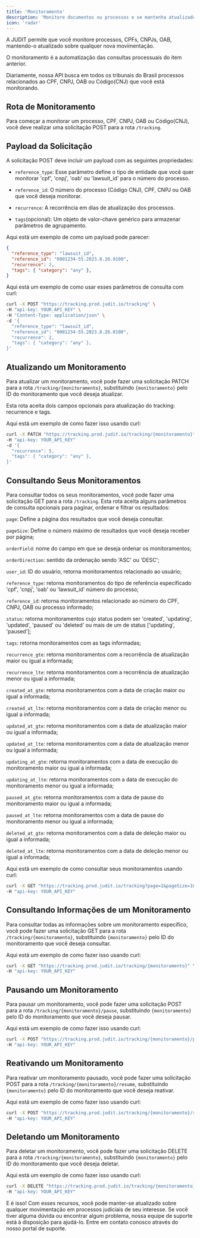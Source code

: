 ```yaml
---
title: 'Monitoramento'
description: 'Monitore documentos ou processos e se mantenha atualizado sobre todos os seus processos'
icon: 'radar'
---
```


A JUDIT permite que você monitore processos, CPFs, CNPJs, OAB, mantendo-o atualizado sobre qualquer nova movimentação.

O monitoramento é a automatização das consultas processuais do item anterior.

Diariamente, nossa API busca em todos os tribunais do Brasil processos relacionados ao CPF, CNPJ, OAB ou Código(CNJ) que você está monitorando.

## Rota de Monitoramento

Para começar a monitorar um processo, CPF, CNPJ, OAB ou Código(CNJ), você deve realizar uma solicitação POST para a rota `/tracking`.

## Payload da Solicitação

A solicitação POST deve incluir um payload com as seguintes propriedades:

- `reference_type`: Esse parâmetro define o tipo de entidade que você quer monitorar 'cpf', 'cnpj', 'oab' ou 'lawsuit_id' para o número do processo.

- `reference_id`: O número do processo (Código CNJ), CPF, CNPJ ou OAB que você deseja monitorar.

- `recurrence`: A recorrência em dias de atualização dos processos.

- `tags`(opcional): Um objeto de valor-chave genérico para armazenar parâmetros de agrupamento.

Aqui está um exemplo de como um payload pode parecer:

```json
{
  "reference_type": "lawsuit_id",
  "reference_id": "0001234-55.2023.8.26.0100",
  "recurrence": 2,
  "tags": { "category": "any" },
}
```

Aqui está um exemplo de como usar esses parâmetros de consulta com curl:

```bash
curl -X POST "https://tracking.prod.judit.io/tracking" \
-H "api-key: YOUR_API_KEY" \
-H "Content-Type: application/json" \
-d '{
  "reference_type": "lawsuit_id",
  "reference_id": "0001234-55.2023.8.26.0100",
  "recurrence": 2,
  "tags": { "category": "any" },
}'
```

## Atualizando um Monitoramento

Para atualizar um monitoramento, você pode fazer uma solicitação PATCH para a rota `/tracking/{monitoramento}`, substituindo `{monitoramento}` pelo ID do monitoramento que você deseja atualizar.

Esta rota aceita dois campos opcionais para atualização do tracking: recurrence e tags.


Aqui está um exemplo de como fazer isso usando curl:

```bash
curl -X PATCH "https://tracking.prod.judit.io/tracking/{monitoramento}" \
-H "api-key: YOUR_API_KEY"
-d '{
  "recurrence": 5,
  "tags": { "category": "any" },
}'
```

## Consultando Seus Monitoramentos

Para consultar todos os seus monitoramentos, você pode fazer uma solicitação GET para a rota `/tracking`. Esta rota aceita alguns parâmetros de consulta opcionais para paginar, ordenar e filtrar os resultados:

`page`: Define a página dos resultados que você deseja consultar.

`pageSize`: Define o número máximo de resultados que você deseja receber por página;

`orderField`: nome do campo em que se deseja ordenar os monitoramentos;

`orderDirection`: sentido da ordenação sendo 'ASC' ou 'DESC';

`user_id`: ID do usuário, retorna monitoramentos relacionado ao usuário;

`reference_type`: retorna monitoramentos do tipo de referência especificado 'cpf', 'cnpj', 'oab' ou 'lawsuit_id' número do processo;

`reference_id`: retorna monitoramentos relacionado ao número do CPF, CNPJ, OAB ou processo informado;

`status`: retorna monitoramentos cujo status podem ser 'created', 'updating', 'updated', 'paused' ou 'deleted' ou mais de um de status ['updating', 'paused'];

`tags`: retorna monitoramentos com as tags informadas;

`recurrence_gte`: retorna monitoramentos com a recorrência de atualização maior ou igual a informada;

`recurrence_lte`: retorna monitoramentos com a recorrência de atualização menor ou igual a informada;

`created_at_gte`: retorna monitoramentos com a data de criação maior ou igual a informada;

`created_at_lte`: retorna monitoramentos com a data de criação menor ou igual a informada;

`updated_at_gte`: retorna monitoramentos com a data de atualização maior ou igual a informada;

`updated_at_lte`: retorna monitoramentos com a data de atualização menor ou igual a informada;

`updating_at_gte`: retorna monitoramentos com a data de execução do monitoramento maior ou igual a informada;

`updating_at_lte`: retorna monitoramentos com a data de execução do monitoramento menor ou igual a informada;

`paused_at_gte`: retorna monitoramentos com a data de pause do monitoramento maior ou igual a informada;

`paused_at_lte`: retorna monitoramentos com a data de pause do monitoramento menor ou igual a informada;

`deleted_at_gte`: retorna monitoramentos com a data de deleção maior ou igual a informada;

`deleted_at_lte`: retorna monitoramentos com a data de deleção menor ou igual a informada;

Aqui está um exemplo de como consultar seus monitoramentos usando curl:

```bash
curl -X GET "https://tracking.prod.judit.io/tracking?page=1&pageSize=10" \
-H "api-key: YOUR_API_KEY"
```

## Consultando Informações de um Monitoramento

Para consultar todas as informações sobre um monitoramento específico, você pode fazer uma solicitação GET para a rota `/tracking/{monitoramento}`, substituindo `{monitoramento}` pelo ID do monitoramento que você deseja consultar.

Aqui está um exemplo de como fazer isso usando curl:

```bash
curl -X GET "https://tracking.prod.judit.io/tracking/{monitoramento}" \
-H "api-key: YOUR_API_KEY"
```

## Pausando um Monitoramento

Para pausar um monitoramento, você pode fazer uma solicitação POST para a rota `/tracking/{monitoramento}/pause`, substituindo `{monitoramento}` pelo ID do monitoramento que você deseja pausar.

Aqui está um exemplo de como fazer isso usando curl:

```bash
curl -X POST "https://tracking.prod.judit.io/tracking/{monitoramento}/pause" \
-H "api-key: YOUR_API_KEY"
```


## Reativando um Monitoramento

Para reativar um monitoramento pausado, você pode fazer uma solicitação POST para a rota `/tracking/{monitoramento}/resume`, substituindo `{monitoramento}` pelo ID do monitoramento que você deseja reativar.

Aqui está um exemplo de como fazer isso usando curl:

```bash
curl -X POST "https://tracking.prod.judit.io/tracking/{monitoramento}/resume" \
-H "api-key: YOUR_API_KEY"
```

## Deletando um Monitoramento

Para deletar um monitoramento, você pode fazer uma solicitação DELETE para a rota `/tracking/{monitoramento}`, substituindo `{monitoramento}` pelo ID do monitoramento que você deseja deletar.

Aqui está um exemplo de como fazer isso usando curl:

```bash
curl -X DELETE "https://tracking.prod.judit.io/tracking/{monitoramento}" \
-H "api-key: YOUR_API_KEY"
```

E é isso! Com esses recursos, você pode manter-se atualizado sobre qualquer movimentação em processos judiciais de seu interesse. Se você tiver alguma dúvida ou encontrar algum problema, nossa equipe de suporte está à disposição para ajudá-lo. Entre em contato conosco através do nosso portal de suporte.
